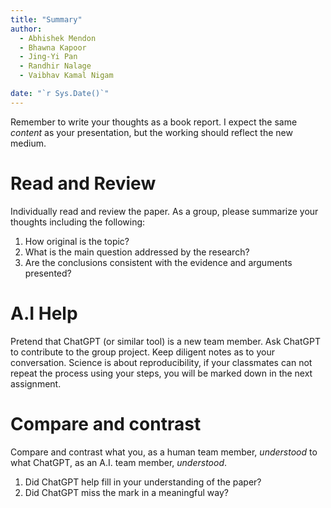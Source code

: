 ---
title: "Summary"
author:
  - Abhishek Mendon
  - Bhawna Kapoor
  - Jing-Yi Pan
  - Randhir Nalage
  - Vaibhav Kamal Nigam

date: "`r Sys.Date()`"
---

Remember to write your thoughts as a book report.
I expect the same _content_ as your presentation, but the working should reflect the new medium.

# Read and Review

Individually read and review the paper.
As a group, please summarize your thoughts including the following:

1. How original is the topic?
2. What is the main question addressed by the research?
3. Are the conclusions consistent with the evidence and arguments presented?

# A.I Help

Pretend that ChatGPT (or similar tool) is a new team member.
Ask ChatGPT to contribute to the group project.
Keep diligent notes as to your conversation.
Science is about reproducibility, if your classmates can not repeat the process using your steps, you will be marked down in the next assignment.

# Compare and contrast

Compare and contrast what you, as a human team member, _understood_ to what ChatGPT, as an A.I. team member, _understood_.

1. Did ChatGPT help fill in your understanding of the paper?
2. Did ChatGPT miss the mark in a meaningful way?